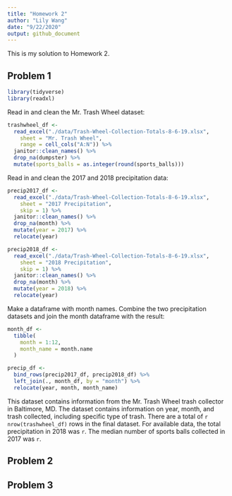 ```yaml
---
title: "Homework 2"
author: "Lily Wang"
date: "9/22/2020"
output: github_document
---
```


This is my solution to Homework 2.

## Problem 1

```r
library(tidyverse)
library(readxl)
```

Read in and clean the Mr. Trash Wheel dataset:
```r
trashwheel_df <- 
  read_excel("./data/Trash-Wheel-Collection-Totals-8-6-19.xlsx",
    sheet = "Mr. Trash Wheel",
    range = cell_cols("A:N")) %>% 
  janitor::clean_names() %>% 
  drop_na(dumpster) %>% 
  mutate(sports_balls = as.integer(round(sports_balls)))
```

Read in and clean the 2017 and 2018 precipitation data:
```r
precip2017_df <-
  read_excel("./data/Trash-Wheel-Collection-Totals-8-6-19.xlsx",
    sheet = "2017 Precipitation",
    skip = 1) %>% 
  janitor::clean_names() %>% 
  drop_na(month) %>% 
  mutate(year = 2017) %>% 
  relocate(year)

precip2018_df <-
  read_excel("./data/Trash-Wheel-Collection-Totals-8-6-19.xlsx",
    sheet = "2018 Precipitation",
    skip = 1) %>% 
  janitor::clean_names() %>% 
  drop_na(month) %>% 
  mutate(year = 2018) %>% 
  relocate(year)
```

Make a dataframe with month names. Combine the two precipitation datasets and join the month dataframe with the result:
```r
month_df <-
  tibble(
    month = 1:12,
    month_name = month.name
  )

precip_df <-
  bind_rows(precip2017_df, precip2018_df) %>% 
  left_join(., month_df, by = "month") %>% 
  relocate(year, month, month_name)
```
This dataset contains information from the Mr. Trash Wheel trash collector in Baltimore, MD. The dataset contains information on year, month, and trash collected, including specific type of trash. There are a total of `r nrow(trashwheel_df)` rows in the final dataset. For available data, the total precipitation in 2018 was `r`. The median number of sports balls collected in 2017 was `r`.

## Problem 2

## Problem 3
